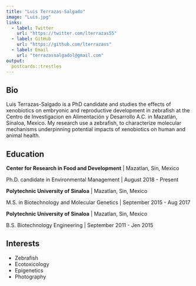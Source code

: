 ```yaml
---
title: "Luis Terrazas-Salgado"
image: "Luis.jpg"
links:
  - label: Twitter
    url: "https://twitter.com/lterrazas55"
  - label: GitHub
    url: "https://github.com/lterrazass"
  - label: Email
    url: "terrazassalgadol@gmail.com"
output:
  postcards::trestles
---
```

 
## Bio

Luis Terrazas-Salgado is a PhD candidate and studies the effects of xenobiotics on embryonic and reproductive development in zebrafish at the Centro de Investigacion en Alimentación y Desarrollo A.C. in Mazatlán, Sinaloa, Mexico.
My research use a zebrafish, to characterize molecular mechanisms underpinning potential impacts of xenobiotics on human and animal health.

## Education

**Center for Research in Food and Development** | Mazatlan, Sin, Mexico

Ph.D. candidate in Environmental Management | August 2018 - Present

**Polytechnic University of Sinaloa** | Mazatlan, Sin, Mexico

M.S. in Biotechnology and Molecular Genetics | September 2015 - Aug 2017

**Polytechnic University of Sinaloa** | Mazatlan, Sin, Mexico

B.S. Biotechnology Engineering | September 2011 - Jen 2015

## Interests

* Zebrafish
* Ecotoxicology
* Epigenetics
* Photography
